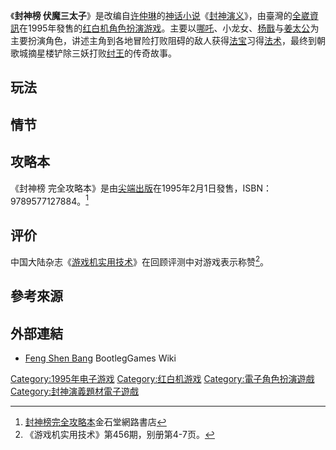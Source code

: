 {{expand|time=2009-06-19T13:45:23Z}}

{{NoteTA
| G1 = Games
}}

{{Infobox VG
| title = 封神榜 伏魔三太子
| image =
| caption =
| genre = [[電子角色扮演遊戲|角色扮演]]
| platforms = [[红白机|红白机]]
| developer = 全崴資訊
| publisher = {{vgr|TW|全崴資訊}}
| director =
| producer = 郭啟鏞
| designer =
| writer =
| programmer = 葉隆中、李英蘭、洪文棋
| composer = 黃國憲
| artist = 林亦欽
| series =
| engine =
| modes = [[單人遊戲|單人]]
| released = 1995年
}}

《'''封神榜 伏魔三太子'''》是改编自[[许仲琳|许仲琳]]的[[神话小说|神话小说]]《[[封神演义|封神演义]]》，由臺灣的[[全崴資訊|全崴資訊]]在1995年發售的[[红白机|红白机]][[電子角色扮演遊戲|角色扮演游戏]]。主要以[[哪吒|哪吒]]、小龙女、[[二郎神|杨戬]]与[[姜子牙|姜太公]]为主要扮演角色，讲述主角到各地冒险打败阻碍的敌人获得[[法宝|法宝]]习得[[法术|法术]]，最终到朝歌城摘星楼铲除三妖打败[[纣王|纣王]]的传奇故事。

== 玩法 ==

== 情节 ==

== 攻略本 ==

《封神榜 完全攻略本》是由[[尖端出版|尖端出版]]在1995年2月1日發售，ISBN：9789577127884。<ref>[http://www.kingstone.com.tw/book/book_page.asp?kmcode=2019970151696 封神榜完全攻略本]金石堂網路書店{{zh-tw}}</ref>

== 评价 ==
中国大陆杂志《[[游戏机实用技术|游戏机实用技术]]》在回顾评测中对游戏表示称赞<ref>《游戏机实用技术》第456期，别册第4-7页。</ref>。

== 參考來源 ==
{{reflist}}

== 外部連結 ==

* [http://bootleggames.wikia.com/wiki/Feng_Shen_Bang Feng Shen Bang] {{Wayback|url=http://bootleggames.wikia.com/wiki/Feng_Shen_Bang |date=20190101193928 }}BootlegGames Wiki{{en}}

{{封神演義}}

{{DEFAULTSORT:Feng Shen Bang Fu Mo San Tai Zi}}
[[Category:1995年电子游戏|Category:1995年电子游戏]]
[[Category:红白机游戏|Category:红白机游戏]]
[[Category:電子角色扮演遊戲|Category:電子角色扮演遊戲]]
[[Category:封神演義題材電子遊戲|Category:封神演義題材電子遊戲]]
{{rpg-videogame-stub}}